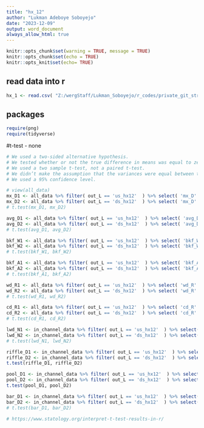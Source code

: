 ```yaml
---
title: "hx_12"
author: "Lukman Adeboye Soboyejo"
date: "2023-12-09"
output: word_document
always_allow_html: true
---
```


```r

knitr::opts_chunk$set(warning = TRUE, message = TRUE) 
knitr::opts_chunk$set(echo = TRUE)
knitr::opts_knit$set(echo= TRUE)

```


## read data into r
```r
hx_1 <- read.csv( "Z:/wergStaff/Lukman_Soboyejo/r_codes/private_git_stream_data/lucas_WERG/data/hx_1.csv" )
```

## packages
```r

require(png)
require(tidyverse)

```


#t-test
- none
```r

# We used a two-sided alternative hypothesis.
# We tested whether or not the true difference in means was equal to zero.
# We used a two sample t-test, not a paired t-test.
# We didn’t make the assumption that the variances were equal between the groups.
# We used a 95% confidence level.

# view(all_data)
mx_D1 <- all_data %>% filter( out_L == 'us_hx12'  ) %>% select( 'mx_D' ) 
mx_D2 <- all_data %>% filter( out_L == 'ds_hx12'  ) %>% select( 'mx_D' ) 
# t.test(mx_D1, mx_D2)

avg_D1 <- all_data %>% filter( out_L == 'us_hx12'  ) %>% select( 'avg_D' ) 
avg_D2 <- all_data %>% filter( out_L == 'ds_hx12'  ) %>% select( 'avg_D' ) 
# t.test(avg_D1, avg_D2)

bkf_W1 <- all_data %>% filter( out_L == 'us_hx12'  ) %>% select( 'bkf_W' ) 
bkf_W2 <- all_data %>% filter( out_L == 'ds_hx12'  ) %>% select( 'bkf_W' ) 
# t.test(bkf_W1, bkf_W2)

bkf_A1 <- all_data %>% filter( out_L == 'us_hx12'  ) %>% select( 'bkf_A' ) 
bkf_A2 <- all_data %>% filter( out_L == 'ds_hx12'  ) %>% select( 'bkf_A' ) 
# t.test(bkf_A1, bkf_A2)

wd_R1 <- all_data %>% filter( out_L == 'us_hx12'  ) %>% select( 'wd_R' ) 
wd_R2 <- all_data %>% filter( out_L == 'ds_hx12'  ) %>% select( 'wd_R' ) 
# t.test(wd_R1, wd_R2)

cd_R1 <- all_data %>% filter( out_L == 'us_hx12'  ) %>% select( 'cd_R' ) 
cd_R2 <- all_data %>% filter( out_L == 'ds_hx12'  ) %>% select( 'cd_R' ) 
# t.test(cd_R1, cd_R2)

lwd_N1 <- in_channel_data %>% filter( out_L == 'us_hx12'  ) %>% select( 'lwd_N' ) 
lwd_N2 <- in_channel_data %>% filter( out_L == 'ds_hx12'  ) %>% select( 'lwd_N' ) 
# t.test(lwd_N1, lwd_N2)

riffle_D1 <- in_channel_data %>% filter( out_L == 'us_hx12'  ) %>% select( 'riffle_D' )
riffle_D2 <- in_channel_data %>% filter( out_L == 'ds_hx12'  ) %>% select( 'riffle_D' )
t.test(riffle_D1, riffle_D2)

pool_D1 <- in_channel_data %>% filter( out_L == 'us_hx12'  ) %>% select( 'pool_D' )
pool_D2 <- in_channel_data %>% filter( out_L == 'ds_hx12'  ) %>% select( 'pool_D' )
t.test(pool_D1, pool_D2)

bar_D1 <- in_channel_data %>% filter( out_L == 'us_hx12'  ) %>% select( 'Bars' )
bar_D2 <- in_channel_data %>% filter( out_L == 'ds_hx12'  ) %>% select( 'Bars' )
# t.test(bar_D1, bar_D2)

# https://www.statology.org/interpret-t-test-results-in-r/

```   

